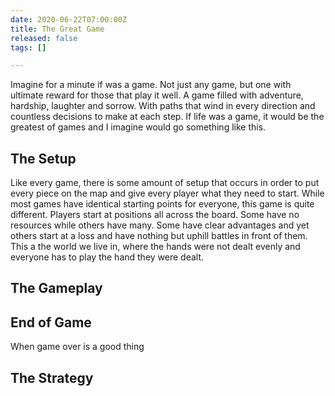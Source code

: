 ```yaml
---
date: 2020-06-22T07:00:00Z
title: The Great Game
released: false
tags: []

---
```

Imagine for a minute if was a game. Not just any game, but one with ultimate reward for those that play it well. A game filled with adventure, hardship, laughter and sorrow. With paths that wind in every direction and countless decisions to make at each step. If life was a game, it would be the greatest of games and I imagine would go something like this.

## The Setup

Like every game, there is some amount of setup that occurs in order to put every piece on the map and give every player what they need to start. While most games have identical starting points for everyone, this game is quite different. Players start at positions all across the board. Some have no resources while others have many. Some have clear advantages and yet others start at a loss and have nothing but uphill battles in front of them. This a the world we live in, where the hands were not dealt evenly and everyone has to play the hand they were dealt.

## The Gameplay

## End of Game

When game over is a good thing

## The Strategy